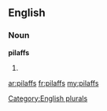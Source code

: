 ==English==

===Noun===
'''pilaffs'''

# {{plural of|[[pilaff]]}}

[[Category:English plurals]]

[[ar:pilaffs]]
[[fr:pilaffs]]
[[my:pilaffs]]